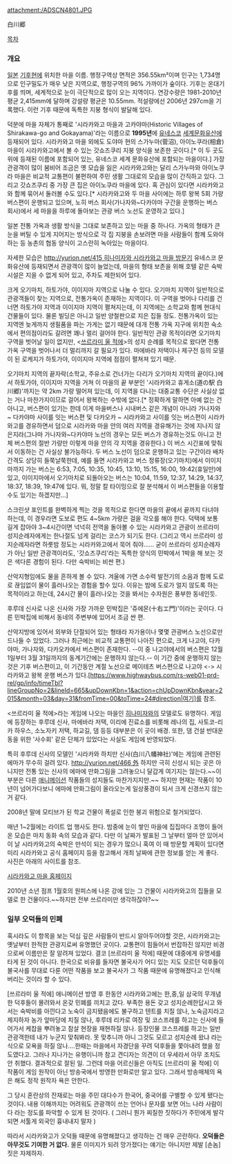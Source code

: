 attachment:/ADSCN4801.JPG

白川郷

[[목차]]
=== 개요 ===

[[일본]] [[기후]]현에 위치한 마을 이름. 행정구역상 면적은 356.55km²이며 인구는 1,734명으로 인구밀도가 매우 낮은 지역으로, 행정구역의 96% 가까이가 숲이다. 기후는 온대기후를 띄며, 세계적으로 눈이 극단적으로 많이 오는 지역이다. 연강수량은 1981-2010년 평균 2,415mm에 달하며 강설량 평균은 10.55mm. 적설량에선 2006년 297cm을 기록했다. 이런 기후 때문에 독특한 지붕 형식이 발달해 있다.

덕분에 마을 자체가 통째로 '시라카와고 마을과 고카야마(Historic Villages of Shirakawa-go and Gokayama)'라는 이름으로 '''1995년'''에 [[유네스코]] [[세계유산|세계문화유산]]에 등재되어 있다. 시라카와고 마을 외에도 도야마 현의 스가누마(菅沼), 아이노쿠라(相倉) 마을이 시라카와고에서 볼 수 있는 갓쇼즈쿠리 지붕 양식을 보존한 곳이다.[* 이 두 곳도 위에 등재된 이름에 포함되어 있는, 유네스코 세계 문화유산에 포함되는 마을이다.] 가장 관광객이 많이 붐비어 조금은 옛 모습을 잃은 시라카와고와는 달리 스가누마와 아이노쿠라 마을은 비교적 교통편이 불편하여 주민 생활 그대로의 모습을 많이 간직하고 있다. 그리고 갓쇼즈쿠리 중 가장 큰 집은 아이노쿠라 마을에 있다. 혹 관심이 있다면 시라카와고와 함께 묶어서 둘러볼 수도 있다.[* 시라카와고와 두 마을 사이에는 하루 왕복 5회 가량 버스편이 운행되고 있으며, 노히 버스 회사(가나자와~다카야마 구간을 운행하는 버스 회사)에서 세 마을을 하루에 돌아보는 관광 버스 노선도 운영하고 있다.]

일본 전통 가옥과 생활 방식을 그대로 보존하고 있는 마을 중 하나다. 가옥의 형태가 큰 눈을 버틸 수 있게 지어지는 방식으로 각 집 지붕을 손보려면 마을 사람들이 함께 도와야 하는 등 농촌의 협동 양식이 고스란히 녹아있는 마을이다.

자세한 모습은 [[http://yurion.net/415 히나미자와 시라카와고 마을 방문기]]
유네스코 문화유산에 등재되면서 관광객이 많이 늘었는데, 마을의 형태 보존을 위해 호텔 같은 숙박시설은 지을 수 없게 되어 있고, 주차도 제한되어 있다.

크게 오기마치, 하토가야, 이이지마 지역으로 나눌 수 있다. 오기마치 지역이 일반적으로 관광객들이 찾는 지역으로, 전통가옥이 존재하는 지역이다. 이 구역을 벗어나 다리를 건너면 하토가야 지역과 이이지마 지역이 펼쳐지는데, 이 지역에는 소학교와 함께 현대식 건물들이 있다. 물론 빌딩은 아니고 일반 양철판으로 지은 집들 정도. 전통가옥이 있는 지역엔 늦게까지 생필품을 파는 가게는 없기 때문에 대개 전통 가옥 지구에 위치한 숙소에서 편의점이라도 갈려면 꽤나 멀리 걸어야 한다. 일반적인 관광 목적이라면 오기마치 구역을 벗어날 일이 없지만, <[[쓰르라미 울 적에]]>의 성지 순례를 목적으로 왔다면 전통 가옥 구역을 벗어나서 더 멀리까지 갈 필요가 있다. 마에바라 저택이나 제구전 등의 모델이 된 로케지가 하토가야, 이이지마 지역에 점점이 펼쳐져 있기 때문.

오기마치 지역의 끝자락(소학교, 주유소로 건너가는 다리가 오기마치 지역의 끝이다.)에서 하토가야, 이이지마 지역을 거쳐 이 마을의 끝 부분인 '시라카와고 휴게소(道の駅 白川郷)'까지는 약 2km 가량 떨어져 있는데, 이 지역을 다니는 대중교통 수단은 사실상 없는 거나 마찬가지이므로 걸어서 왕복하는 수밖에 없다.[* 정확하게 말하면 아예 없는 건 아니고, 버스편이 있기는 한데 이게 마을버스나 시내버스 같은 개념이 아니라 가나자와 ~ 다카야마 사이를 잇는 버스편 및 다카오카 ~ 시라카와고 사이를 잇는 버스편이 시라카와고를 경유하면서 덤으로 시라카와 마을 안의 여러 지역을 경유해가는 것에 지나지 않은지라(그나마 가나자와~다카야마 노선의 경우는 모든 버스가 경유하는것도 아니고 전체 버스편의 절반 가량만 이렇게 마을 안의 각 지역을 경유한다.) 이 버스 시간표에 맞춰서 이동하는 건 사실상 불가능하다. 두 버스 노선이 덤으로 운행하고 있는 구간이라 배차 간격도 상당히 들쭉날쭉한데, 예를 들면 시라카와고 버스 정류장(오기마치)에서 이이지마까지 가는 버스는 6:53, 7:05, 10:35, 10:45, 13:10, 15:15, 16:00, 19:42(휴일만)에 있고, 이이지마에서 오기마치로 되돌아오는 버스는 10:04, 11:59, 12:37, 14:29, 14:37, 18:37, 18:39, 19:47에 있다. 뭐, 정말 칼 타이밍으로 잘 분석해서 이 버스편들을 이용할수도 있기는 하겠지만...]

스크린샷 포인트를 완벽하게 찍는 것을 목적으로 한다면 마을의 끝에서 끝까지 다녀야 하는데, 이 경우라면 도보로 편도 4~5km 가량은 걸을 각오를 해야 한다. 덕택에 보통 길게 잡아야 3~4시간이면 넉넉히 전역을 돌아볼 수 있는 시라카와고 관광이 쓰르라미 성지순례자에게는 한나절도 넘게 걸리는 코스가 되기도 한다. (그리고 역시 쓰르라미 성지순례자라면 하룻밤 정도는 시라카와고에서 묵어 줘야...... 굳이 쓰르라미 성지순례자가 아닌 일반 관광객이라도, '갓쇼즈쿠리'라는 독특한 양식의 민박에서 1박을 해 보는 것은 색다른 경험이 된다. 다만 숙박비는 비싼 편.)

산악지형임에도 물을 흔하게 볼 수 있다. 겨울에 가면 소수력 발전기의 소음과 함께 도로로 끊임없이 물이 흘러나오는 경험을 할수 있다. 이유는 밤에 도로가 얼지 않도록 하는 목적이라고 하는데, 24시간 물이 흘러나오는 것을 봐서는 수자원은 풍부한 동네인듯.

후루데 신사로 나온 신사와 가장 가까운 민박집은 '쥬에몬(十右エ門)'이라는 곳이다. 다른 민박집에 비해서 동네의 주변부에 있어서 조금 싼 편.

산악지방에 있어서 외부와 단절되어 있는 형태라 자가용이나 몇몇 관광버스 노선으로만 드나들 수 있었다. 그러나 최근에는 비교적 교통편이 나아진 편으로, 크게 나고야, 다카야마, 가나자와, 다카오카에서 버스편이 존재한다. --이 중 나고야에서의 버스편은 12월 1일부터 3월 31일까지의 동계기간에는 운행하지 않는다.-- 이 기간 중에 운행하지 않는것은 기후 버스편이고, 이 기간동안 계절 노선으로 메이테츠 버스편으로 나고야 <-> 시라카와고 왕복 운행 버스가 있다.[https://www.highwaybus.com/rs-web01-prd-rel/gp/info/timeTbl?lineGroupNo=2&lineId=665&upDownKbn=1&action=chUpDownKbn&year=2015&month=03&day=31&fromTime=00&toTime=24#direction|여기]를 참조.

<쓰르라미 울 적에>라는 게임에 나오는 마을인 [[히나미자와]]의 모델로도 유명하다. 게임에 등장하는 후루데 신사, 마에바라 저택, 이리에 진료소를 비롯해 레나의 집, 사토코-리카 하우스, 소노자키 저택, 하교길, 댐 등등 대부분은 이 곳이 배경.
또한, 댐 건설 반대운동을 위한 '사수회' 같은 단체가 있었다는 사실도 게임에 반영되었다.

특히 후루데 신사의 모델인 '시라카와 하치만 신사(白川八幡神社)'에는 게임에 관련된 에마가 무수히 걸려 있다. [[http://yurion.net/466 外]] 하지만 극히 신성시 되는 곳은 아니지만 전통 있는 신사의 에마에 만화그림을 그려놓으니 달갑게 여기지는 않는다.~~이 부분은 다른 [[애니메이션]] 작품들의 성지들도 마찬가지지만.~~ 하지만 현재는 작품이 10년이 넘어가다보니 에마에 만화그림이 올라오는게 일상풍경이 되서 크게 신경쓰지 않는거 같다. 

2008년 말에 모티브가 된 학교 건물이 폭설로 인한 붕괴 위험으로 철거되었다.

매년 1~2월에는 라이트 업 행사도 한다. 밤중에 눈이 쌓인 마을에 집집마다 조명이 들어온 모습은 마치 동화 속의 모습과 같다. 다만 이 날짜가 발표된 그 날부터 얼마 안 있어서 이 날 시라카와고의 숙박은 만석이 되는 경우가 많으니 혹여 이 때 방문할 계획이 있다면 미리 시라카와고 공식 홈페이지 등을 참고해서 개최 날짜에 관한 정보를 얻는 게 좋다. 사진은 아래의 사이트를 참조.

[[http://shirakawa-go.org/|시라카와고 마을 홈페이지]]

2010년 소년 점프 1월호의 원피스에 나온 강에 있는 그 건물이 시라카와고의 집들을 모델로 한 건물이다.~~하지만 전부 쓰르라미만 생각하잖아?~~

=== 일부 오덕들의 민폐 ===

혹시라도 이 항목을 보는 덕심 깊은 사람들이 반드시 알아두어야할 것은, 시라카와고는 옛날부터 한적한 관광지로써 유명했던 곳이다. 교통편이 힘들어서 번잡하진 않지만 비경으로써 이름만은 잘 알려져 있었다. 결코 [쓰르라미 울 적에]  때문에 대중에게 유명세를 타게 된 것이 아니다. 한국으로 비유를 들자면 불국사가 어디 있는 지도 모르던 덕후들이 불국사를 무대로 다룬 어떤 작품을 보고 불국사가 그 작품 때문에 유명해졌다고 인식해버리는 것이라 할 수 있다.

[쓰르라미 울 적에] 애니메이션 방영 후 한동안 시라카와고에는 한,중,일 삼국의 무개념한 덕후들이 몰려와서 온갖 민폐를 끼치고 갔다. 부족한 용돈 갖고 성지순례한답시고 와서는 숙박비를 아낀다고 노숙이 금지됐음에도 불구하고 텐트를 치질 않나, 노숙금지라고 제지하자 농가 앞마당에 치질 않나, 후루데 리카로 여장 및 코스프레를 하고는 신사에 들어가서 케찹을 뿌려놓고 참살 현장을 재현하질 않나. 등장인물 코스프레를 하고는 일반 관광객한테 내가 누군지 맞춰봐라. 못 맞추니까 아니 그것도 모르고 성지순례 왔냐 라는 식으로 모욕을 하질 않나....한때는 마을에서 자경단을 꾸려 덕후들을 쫓아내려 했을 정도였다고. 그러나 지나가는 유행이니까 참고 견디자는 의견이 더 우세라서 아무 조치도 안 취했다. 결과적으로 잘된 일. 그런데 마을 어르신들은 아직도 [쓰르라미 울 적에] 이 작품이 게임 원작이 아닌 방송국에서 방영한 만화로만 알고 있다. 그래서 방송매체의 욕은 해도 정작 원작자 욕은 안한다.

그 당시 혼란상의 잔재로는 마을 주민 대다수가 한국어, 중국어를 구별할 수 있게 됐다는 것이다. 내용 이해까지는 어려워도 관광객이 쓰는 언어나 문자를 보면 어느 나라 사람이다 라는 정도를 파악할 수 있게 된 것이다. ( 그러니 뭔가 찌질한 짓하다가 주민에게 발각되면 서툴게 외국인 흉내내지 말자 ) 
  
따라서 시라카와고가 오덕들 때문에 유명해졌다고 생각하는 건 매우 곤란하다. '''오덕들은 아무것도 기여한 거 없다.''' 물론 이미지가 되려 망가졌다는 얘기는 아니지만 제발 [손놈]짓은 자제하자.

